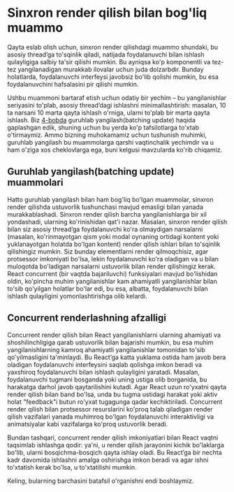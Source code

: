# Sinxron render qilish bilan bog'liq muammo

Qayta eslab olish uchun, sinxron render qilishdagi muammo shundaki, bu asosiy thread’ga to'sqinlik qiladi, natijada foydalanuvchi bilan ishlash qulayligiga salbiy ta'sir qilishi mumkin. Bu ayniqsa ko'p komponentli va tez-tez yangilanadigan murakkab ilovalar uchun juda dolzarbdir. Bunday holatlarda, foydalanuvchi interfeysi javobsiz bo'lib qolishi mumkin, bu esa foydalanuvchini hafsalasini pir qilishi mumkin.

Ushbu muammoni bartaraf etish uchun odatiy bir yechim – bu yangilanishlar seriyasini to'plab, asosiy thread’dagi ishlashni minimallashtirish: masalan, 10 ta narsani 10 marta qayta ishlash o'rniga, ularni to'plab bir marta qayta ishlash. Biz [4-bobda](/docs/react/inside-reconciliation) guruhlab yangilash(batching update) haqida gaplashgan edik, shuning uchun bu yerda ko'p tafsilotlarga to'xtab o'tirmaymiz. Ammo bizning muhokamamiz uchun tushunish muhimki, guruhlab yangilash bu muammolarga qarshi vaqtinchalik yechimdir va u ham o'ziga xos cheklovlarga ega, buni kelgusi mavzularda ko'rib chiqamiz.

## Guruhlab yangilash(batching update) muammolari

Hatto guruhlab yangilash bilan ham bog'liq bo'lgan muammolar, sinxron render qilishda ustuvorlik tushunchasi mavjud emasligi bilan yanada murakkablashadi. Sinxron render qilish barcha yangilanishlarga bir xil yondashadi, ularning ko'rinishidan qat'i nazar. Masalan, sinxron render qilish bilan siz asosiy thread’ga foydalanuvchi ko'ra olmaydigan narsalarni (masalan, ko'rinmayotgan qism yoki modal oynaning ortidagi kontent yoki yuklanayotgan holatda bo'lgan kontent) render qilish ishlari bilan to'sqinlik qilishingiz mumkin. Siz bunday elementlarni render qilmoqchisiz, agar protsessor imkoniyati bo'lsa, lekin foydalanuvchi ko'ra oladigan va u bilan muloqotda bo'ladigan narsalarni ustuvorlik bilan render qilishingiz kerak. React concurrent (bir vaqtda bajariluvchi) funksiyalari mavjud bo'lishidan oldin, ko'pincha muhim yangilanishlar kam ahamiyatli yangilanishlar bilan to'sib qo'yilgan holatlar bo'lar edi, bu esa, albatta, foydalanuvchi bilan ishlash qulayligini yomonlashtirishga olib kelardi.

## Concurrent renderlashning afzalligi

Concurrent render qilish bilan React yangilanishlarni ularning ahamiyati va shoshilinchligiga qarab ustuvorlik bilan bajarishi mumkin, bu esa muhim yangilanishlarning kamroq ahamiyatli yangilanishlar tomonidan to'sib qo'yilmasligini ta'minlaydi. Bu React’ga katta yuklama ostida ham javob bera oladigan foydalanuvchi interfeysini saqlab qolishga imkon beradi va yaxshiroq foydalanuvchi bilan ishlash qulayligini yaratadi. Masalan, foydalanuvchi tugmani bosganda yoki uning ustiga olib borganida, bu harakatga darhol javob qaytarilishini kutadi. Agar React uzun ro'yxatni qayta render qilish bilan band bo'lsa, unda bu tugma ustidagi harakat yoki aktiv holat "feedback"i butun ro'yxat tugagunga qadar kechiktiriladi. Concurrent render qilish bilan protsessor resurslarini ko'proq talab qiladigan render qilish vazifalari yanada muhimroq bo'lgan foydalanuvchi interaktivligi va animatsiyalar kabi vazifalarga ko'proq ustuvorlik beradi.

Bundan tashqari, concurrent render qilish imkoniyatlari bilan React vaqtni taqsimlab ishlashga qodir: ya'ni, u render qilish jarayonini kichik bo'laklarga bo'lib, ularni bosqichma-bosqich qayta ishlay oladi. Bu React’ga bir nechta kadr davomida ishlashni amalga oshirishga imkon beradi va agar ishni to'xtatish kerak bo'lsa, u to'xtatilishi mumkin.

Keling, bularning barchasini batafsil o'rganishni endi boshlaymiz.